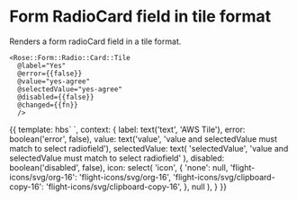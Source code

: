 
<Meta title="Rose|Form/Radio/Radio/Card/Tile" component="Form/Radio/Radio/Card/Tile" />

# Form RadioCard field in tile format

Renders a form radioCard field in a tile format.

```htmlbars
<Rose::Form::Radio::Card::Tile
  @label="Yes"
  @error={{false}}
  @value="yes-agree"
  @selectedValue="yes-agree"
  @disabled={{false}}
  @changed={{fn}}
  />
```

<Preview>
  <Story name="Tile" height="10rem">{{
    template: hbs`
      <Rose::Form::Radio::Card::Tile
        @label={{label}}
        @error={{error}}
        @value={{value}}
        @selectedValue={{selectedValue}}
        @disabled={{disabled}}
        @icon={{icon}}
        />
    `,
    context: {
      label: text('text', 'AWS Tile'),
      error: boolean('error', false),
      value: text('value', 'value and selectedValue must match to select radiofield'),
      selectedValue: text(
        'selectedValue',
        'value and selectedValue must match to select radiofield'
      ),
      disabled: boolean('disabled', false),
      icon: select(
        'icon',
        {
          'none': null,
          'flight-icons/svg/org-16': 'flight-icons/svg/org-16',
          'flight-icons/svg/clipboard-copy-16': 'flight-icons/svg/clipboard-copy-16',
        },
        null
      ),
    }
  }}</Story>
</Preview>
